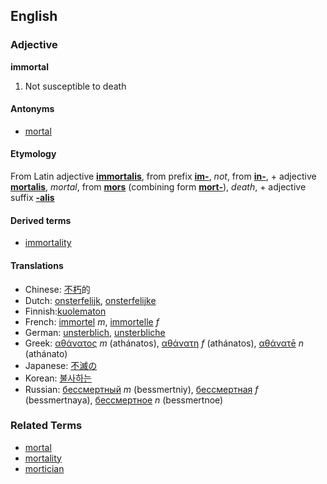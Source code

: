 ==English==
===Adjective===
'''immortal'''

# Not susceptible to death

====Antonyms====
*[[mortal]]

====Etymology====
From Latin adjective '''[[immortalis]]''', from prefix '''[[im-]]''', ''not'', from '''[[in-]]''', + adjective '''[[mortalis]]''', ''mortal'', from '''[[mors]]''' (combining form '''[[mort-]]'''), ''death'', + adjective suffix '''[[-alis]]'''

====Derived terms====
*[[immortality]]

====Translations====
*Chinese: [[不朽]]的
*Dutch: [[onsterfelijk]], [[onsterfelijke]]
*Finnish:[[kuolematon]]
*French: [[immortel]] ''m'', [[immortelle]] ''f''
*German: [[unsterblich]], [[unsterbliche]]
*Greek: [[αθάνατος]] ''m'' (athánatos), [[αθάνατη]] ''f'' (athánatos), [[αθάνατē]] ''n'' (athánato)
*Japanese: [[不滅]]の
*Korean: [[불사하는]]
*Russian: [[бессмертный]] ''m'' (bessmertniy), [[бессмертная]] ''f'' (bessmertnaya), [[бессмертное]] ''n'' (bessmertnoe)

===Related Terms===
*[[mortal]]
*[[mortality]]
*[[mortician]]